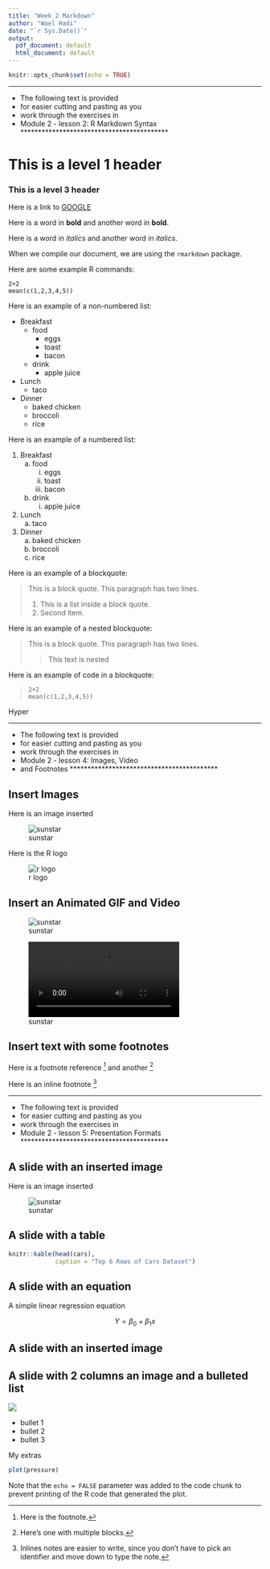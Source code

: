 ```yaml
---
title: "Week 2 Markdown"
author: "Wael Hadi"
date: "`r Sys.Date()`"
output:
  pdf_document: default
  html_document: default
---
```


```r
knitr::opts_chunk$set(echo = TRUE)
```

******************************************
* The following text is provided
* for easier cutting and pasting as you
* work through the exercises in
* Module 2 - lesson 2: R Markdown Syntax
******************************************

# This is a level 1 header

### This is a level 3 header

Here is a link to [GOOGLE](https://www.google.com/)

Here is a word in **bold** and another word in __bold__.

Here is a word in *italics* and another word in _italics_.

When we compile our document, we are using the `rmarkdown` package.

Here are some example R commands:

```
2+2
mean(c(1,2,3,4,5))
```


Here is an example of a non-numbered list:

* Breakfast
    - food
        + eggs
        + toast
        + bacon
    - drink
        + apple juice
* Lunch
    - taco
* Dinner
    - baked chicken
    - broccoli
    - rice


Here is an example of a numbered list:

1. Breakfast
    a. food
        i. eggs
        ii. toast
        iii. bacon
    b. drink
        i. apple juice
2. Lunch
    a. taco
3. Dinner
    a. baked chicken
    b. broccoli
    c. rice


Here is an example of a blockquote:

> This is a block quote. This
> paragraph has two lines.
>
> 1. This is a list inside a block quote.
> 2. Second item.


Here is an example of a nested blockquote:

> This is a block quote. This
> paragraph has two lines.
>
> > This text is nested


Here is an example of code in a blockquote:

>     2+2
>     mean(c(1,2,3,4,5))



Hyper

******************************************
* The following text is provided
* for easier cutting and pasting as you
* work through the exercises in
* Module 2 - lesson 4: Images, Video
* and Footnotes
******************************************

## Insert Images

Here is an image inserted

![sunstar](sunstar.png)


Here is the R logo

![r logo](https://www.r-project.org/logo/Rlogo.svg)


## Insert an Animated GIF and Video

![sunstar](sunstar/sunstar.gif)

![sunstar](sunstar/sunstar.mp4)


## Insert text with some footnotes

Here is a footnote reference [^1] and another [^longnote]

Here is an inline footnote ^[Inlines notes are easier to write, since you don't have to pick an identifier and move down to type the note.]

[^1]: Here is the footnote.
[^longnote]: Here's one with multiple blocks.



******************************************
* The following text is provided
* for easier cutting and pasting as you
* work through the exercises in
* Module 2 - lesson 5: Presentation Formats
******************************************

## A slide with an inserted image

Here is an image inserted

![sunstar](sunstar.png)


## A slide with a table

```r
knitr::kable(head(cars),
             caption = "Top 6 Rows of Cars Dataset")
```


## A slide with an equation

A simple linear regression equation

$$ Y = \beta_0 + \beta_1x $$


## A slide with an inserted image {.flexbox .vcenter}


## A slide with 2 columns an image and a bulleted list {.columns-2}

![](sunstar.png)

- bullet 1
- bullet 2
- bullet 3

######### My extras

```r
plot(pressure)
```

Note that the `echo = FALSE` parameter was added to the code chunk to prevent printing of the R code that generated the plot.
